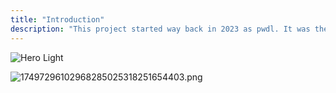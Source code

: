 ```yaml
---
title: "Introduction"
description: "This project started way back in 2023 as pwdl. It was then merely a script for downloading segments using a loophole in pw's api. When it got pached we moved on to pwdlv2 in March, 2024. It was mostly haphazard code. pwdlv3 started in April, 2024 as is proudly growing ever since. "
---
```


<img
  className="block dark:hidden"
  src="/images/hero-light.png"
  alt="Hero Light"
/>

![17497296102968285025318251654403.png](/images/17497296102968285025318251654403.png)

<CardGroup cols={2}>
  <Card title="Quickstart" icon="sparkles" href="/quickstart" img="images/quickstart.jpg">
    
  </Card>
  <Card title="First Steps" icon="sparkles" img="images/first.jpg" href="/first">
    
  </Card>
</CardGroup>